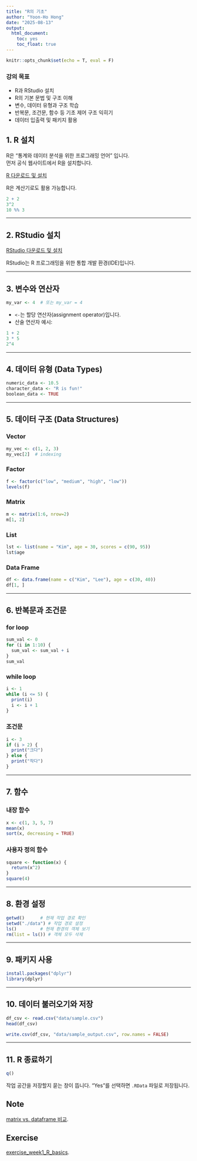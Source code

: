 ```yaml
---
title: "R의 기초"  
author: "Yoon-Ho Hong" 
date: "2025-08-13"
output: 
  html_document:
    toc: yes
    toc_float: true
---
```


```r
knitr::opts_chunk$set(echo = T, eval = F)
```

### 강의 목표

-   R과 RStudio 설치
-   R의 기본 문법 및 구조 이해
-   변수, 데이터 유형과 구조 학습
-   반복문, 조건문, 함수 등 기초 제어 구조 익히기
-   데이터 입출력 및 패키지 활용

## 1. R 설치

R은 "통계와 데이터 분석을 위한 프로그래밍 언어" 입니다.\
먼저 공식 웹사이트에서 R을 설치합니다.

[R 다운로드 및 설치](https://www.r-project.org/)

R은 계산기로도 활용 가능합니다.

```r
2 + 2
3^2
10 %% 3
```

------------------------------------------------------------------------

## 2. RStudio 설치

[RStudio 다운로드 및 설치](https://posit.co/download/rstudio-desktop/)   

RStudio는 R 프로그래밍을 위한 통합 개발 환경(IDE)입니다.


------------------------------------------------------------------------

## 3. 변수와 연산자

```r
my_var <- 4  # 또는 my_var = 4
```

-   `<-`는 할당 연산자(assignment operator)입니다.
-   산술 연산자 예시:

```r
1 + 2
3 * 5
2^4
```


------------------------------------------------------------------------

## 4. 데이터 유형 (Data Types)

```r
numeric_data <- 10.5
character_data <- "R is fun!"
boolean_data <- TRUE
```

------------------------------------------------------------------------

## 5. 데이터 구조 (Data Structures)

### Vector

```r
my_vec <- c(1, 2, 3)
my_vec[2]  # indexing
```

### Factor

```r
f <- factor(c("low", "medium", "high", "low"))
levels(f)
```

### Matrix

```r
m <- matrix(1:6, nrow=2)
m[1, 2]
```

### List

```r
lst <- list(name = "Kim", age = 30, scores = c(90, 95))
lst$age
```

### Data Frame

```r
df <- data.frame(name = c("Kim", "Lee"), age = c(30, 40))
df[1, ]
```

------------------------------------------------------------------------


## 6. 반복문과 조건문

### for loop

```r
sum_val <- 0
for (i in 1:10) {
  sum_val <- sum_val + i
}
sum_val
```

### while loop

```r
i <- 1
while (i <= 5) {
  print(i)
  i <- i + 1
}
```

### 조건문

```r
i <- 3
if (i > 2) {
  print("크다")
} else {
  print("작다")
}
```

------------------------------------------------------------------------

## 7. 함수

### 내장 함수

```r
x <- c(1, 3, 5, 7)
mean(x)
sort(x, decreasing = TRUE)
```

### 사용자 정의 함수

```r
square <- function(x) {
  return(x^2)
}
square(4)
```

------------------------------------------------------------------------

## 8. 환경 설정

```r
getwd()      # 현재 작업 경로 확인
setwd("./data") # 작업 경로 설정
ls()         # 현재 환경의 객체 보기
rm(list = ls()) # 객체 모두 삭제
```

------------------------------------------------------------------------

## 9. 패키지 사용

```r
install.packages("dplyr")
library(dplyr)
```

------------------------------------------------------------------------

## 10. 데이터 불러오기와 저장

```r
df_csv <- read.csv("data/sample.csv")
head(df_csv)

write.csv(df_csv, "data/sample_output.csv", row.names = FALSE)
```

------------------------------------------------------------------------

## 11. R 종료하기

```r
q()
```

작업 공간을 저장할지 묻는 창이 뜹니다. "Yes"를 선택하면 `.RData` 파일로 저장됩니다.


## Note 

[matrix vs. dataframe 비교](matrix_vs_dataframe_revealjs.html).    


## Exercise 

[exercise_week1_R_basics](exercise_week1_R_basics.html).   





